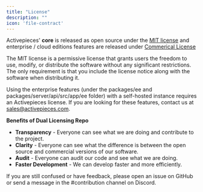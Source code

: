 ```yaml
---
title: "License"
description: ""
icon: 'file-contract'
---
```


Activepieces' **core** is released as open source under the [MIT license](https://github.com/activepieces/activepieces/blob/main/LICENSE) and enterprise / cloud editions features are released under [Commerical License](https://github.com/activepieces/activepieces/blob/main/LICENSE.enterprise)

The MIT license is a permissive license that grants users the freedom to use, modify, or distribute the software without any significant restrictions. The only requirement is that you include the license notice along with the software when distributing it.

Using the enterprise features (under the packages/ee and packages/server/api/src/app/ee folder) with a self-hosted instance requires an Activepieces license. If you are looking for these features, contact us at [sales@activepieces.com](mailto:sales@activepieces.com).

**Benefits of Dual Licensing Repo**

- **Transparency** - Everyone can see what we are doing and contribute to the project.
- **Clarity** - Everyone can see what the difference is between the open source and commercial versions of our software.
- **Audit** - Everyone can audit our code and see what we are doing.
- **Faster Development** - We can develop faster and more efficiently.

<Tip>
If you are still confused or have feedback, please open an issue on GitHub or send a message in the #contribution channel on Discord.
</Tip>
